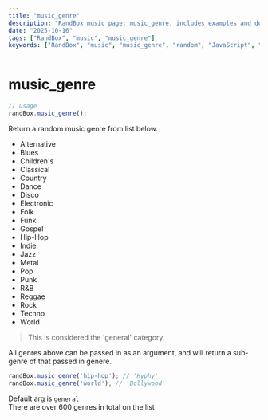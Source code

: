 ```yaml
---
title: "music_genre"
description: "RandBox music page: music_genre, includes examples and docs."
date: "2025-10-16"
tags: ["RandBox", "music", "music_genre"]
keywords: ["RandBox", "music", "music_genre", "random", "JavaScript", "MDX"]
---
```


# music_genre

```js
// usage
randBox.music_genre();
```

Return a random music genre from list below.

* Alternative
* Blues
* Children's
* Classical
* Country
* Dance
* Disco
* Electronic
* Folk
* Funk
* Gospel
* Hip-Hop
* Indie
* Jazz
* Metal
* Pop
* Punk
* R&B
* Reggae
* Rock
* Techno
* World

> This is considered the 'general' category. 

All genres above can be passed in as an argument, and will return a sub-genre of that passed in genere.

```js
randBox.music_genre('hip-hop'); // 'Hyphy'
randBox.music_genre('world'); // 'Bollywood'
```

Default arg is `general`  
There are over 600 genres in total on the list
